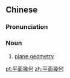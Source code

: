 {{also|平面几何}}
==Chinese==
{{zh-forms|s=平面几何|type=22}}

===Pronunciation===
{{zh-pron
|m=píngmiàn jǐhé
|c=ping4 min6-2 gei2 ho4
|cat=n
}}

===Noun===
{{zh-noun}}

# [[plane geometry]]

{{zh-cat|Geometry}}

[[pt:平面幾何]]
[[zh:平面幾何]]